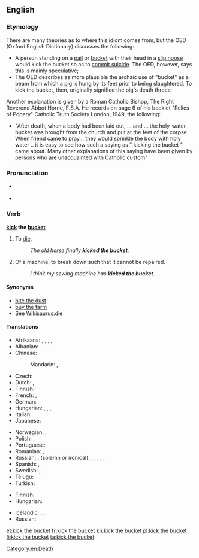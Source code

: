 {{was wotd|2007|December|6}}
==English==

===Etymology===
{{wikipedia}}
There are many theories as to where this idiom comes from, but the OED (Oxford English Dictionary) discusses the following:
* A person standing on a [[pail]] or [[bucket]] with their head in a [[slip noose]] would kick the bucket so as to [[commit suicide]]. The OED, however, says this is mainly speculative;
* The OED describes as more plausible the archaic use of "bucket" as a beam from which a [[pig]] is hung by its feet prior to being slaughtered. To kick the bucket, then, originally signified the pig's death throes;

Another explanation is given by a Roman Catholic Bishop, The Right Reverend Abbot Horne, F.S.A. He records on page 6 of his booklet "Relics of Popery" Catholic Truth Society London, 1949, the following:
* "After death, when a body had been laid out, ... and ... the holy-water bucket was brought from the church and put at the feet of the corpse. When friend came to pray... they would sprinkle the body with holy water .. it is easy to see how such a saying as " kicking the bucket " came about. Many other explanations of this saying have been given by persons who are unacquainted with Catholic custom"

===Pronunciation===
* {{a|RP|US}} {{IPA|/ˈkɪk ðə ˈbʌkɪt/}}
* {{audio|en-us-kick the bucket.ogg|Audio (US)}}

===Verb===
'''[[kick]] the [[bucket]]'''

# {{idiomatic|euphemistic|colloquial}} To [[die]].
#: ''The old horse finally '''kicked the bucket'''.''
# {{idiomatic|colloquial}} Of a machine, to break down such that it cannot be repaired.
#: ''I think my sewing machine has '''kicked the bucket'''.''

====Synonyms====
* [[bite the dust]]
* [[buy the farm]]
* See [[Wikisaurus:die]]

====Translations====
{{trans-top|to die}}
* Afrikaans: {{t-|af|skop die emmer|xs=Afrikaans}} {{gloss|kick the bucket}}, {{t-|af|gee die gees|xs=Afrikaans}} {{gloss|give up the ghost}}, {{t-|af|steek die lepel in die dak|xs=Afrikaans}} {{gloss|stick the spoon into the roof}}, {{t-|af|gaan bokveld toe|xs=Afrikaans}} {{gloss|go to the buck/goat field}}, {{t-|af|verwissel die tydelike met die ewige|xs=Afrikaans}} {{gloss|exchange the temporary for the eternal}}
* Albanian: {{t-|sq|drodhi këmbën|xs=Albanian}} {{qualifier|idiom}} {{gloss|literary: twitched the leg}}
* Chinese:
*: Mandarin: {{t|cmn|翹辮子|sc=Hani}}, {{t|cmn|翘辫子|tr=qiào biànzi|sc=Hani}} {{qualifier|raise the plait}}
* Czech: {{t-|cs|zaklepat bačkorama}} {{qualifier|idiom}} {{gloss|literary: to clap a pair of slippers}}
* Dutch: {{t-|nl|de pijp aan Maarten geven}}, {{t-|nl|het loodje leggen}}
* Finnish: {{t+|fi|potkaista tyhjää}} {{gloss|lit., to kick a void}}
* French: {{t+|fr|passer l'arme à gauche}} {{gloss|pass the weapon to the left}}, {{t+|fr|casser sa pipe}} {{gloss|to break one's smoking}}
* German: {{t+|de|den Löffel abgeben}} {{gloss|give away the spoon}}
* Hungarian: {{t-|hu|elpatkol}}, {{t-|hu|felrúgja a gyertyát}}, {{t-|hu|beadja a kulcsot}},  {{t-|hu|feldobja a bakancsot}}
* Italian: {{t-|it|tirare le cuoia}}
* Japanese: {{t-|ja|くたばる|tr=kutabaru}}
{{trans-mid}}
* Norwegian: {{t+|no|legge inn årene}} {{gloss|pull one's oars in}}, {{t+|no|gå i pennalet}} {{gloss|hit the pencil-box}}
* Polish: {{t+|pl|kopnąć w kalendarz}}, {{t+|pl|odwalić kitę}}
* Portuguese: {{t|pt|bater as botas}}
* Romanian: {{t-|ro|a da colțul}} {{gloss|turn around the corner}}, {{t-|ro|a da ortul popii}} {{gloss|pay a coin to the priest}}
* Russian: {{t+|ru|сыграть в ящик}} {{qualifier|play into the casket}}, {{t+|ru|почить в бозе}} {{qualifier|sleep in God}} (solemn or ironical), {{t+|ru|преставиться}}, {{t-|ru|приказать долго жить}} {{qualifier|order to live long}}, {{t+|ru|откинуть копыта}} {{qualifier|throw away the hooves}}, {{t+|ru|протянуть ноги}} {{qualifier|stretch the legs}}, {{t+|ru|дать дуба}} {{qualifier|give some oak}}, {{t-|ru|коньки отбросить|tr=kon'kí otbrósit'}} {{qualifier|throw away the skates}}
* Spanish: {{t-|es|estirar la pata}} {{gloss|stretch the leg}}, {{t-|es|colgar los guayos}} {{gloss|hang the football shoes}}
* Swedish: {{t-|sv|kila runt hörnet}} {{gloss|go around the corner}}, {{t-|sv|ta ner skylten}} {{gloss|take the sign down}}.
* Telugu: {{t-|te|బాల్చీ తన్ను|tr=baalchee tannu}}
* Turkish: {{t|tr|nalları dikmek}}
{{trans-bottom}}

{{trans-top|to break down beyond repair}}
* Finnish: {{t+|fi|hajota}} {{t-|fi|lopullisesti}}
* Hungarian: {{t-|hu|beadja a kulcsot}}
{{trans-mid}}
* Icelandic: {{t-|is|eyðilegjast}}, {{t+|is|deyja}}, {{t-|is|drepast}}
* Russian: {{t+|ru|накрыться медным тазом|sc=Cyrl}}
{{trans-bottom}}

[[Category:en:Death]]

[[et:kick the bucket]]
[[fr:kick the bucket]]
[[kn:kick the bucket]]
[[pl:kick the bucket]]
[[fi:kick the bucket]]
[[ta:kick the bucket]]